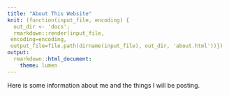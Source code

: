 ```yaml
---
title: "About This Website"
knit: (function(input_file, encoding) {
  out_dir <- 'docs';
  rmarkdown::render(input_file,
 encoding=encoding,
 output_file=file.path(dirname(input_file), out_dir, 'about.html'))})
output:  
  rmarkdown::html_document:
    theme: lumen
---
```


Here is some information about me and the things I will be posting. 

